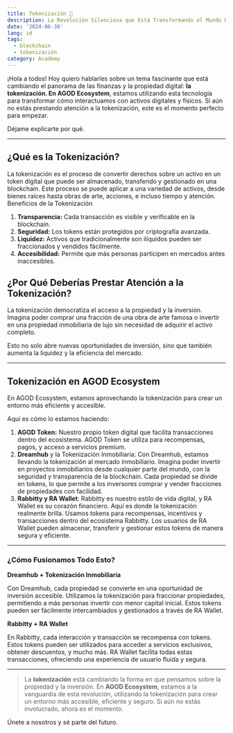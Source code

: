 ```yaml
---
title: Tokenización 🤑
description: La Revolución Silenciosa que Está Transformando el Mundo Digital.
date: '2024-06-30'
lang: id
tags:
  - blockchain
  - tokenización
category: Academy
---
```



¡Hola a todos! Hoy quiero hablarles sobre un tema fascinante que está cambiando el panorama de las finanzas y la propiedad digital: **la tokenización. En AGOD Ecosystem**, estamos utilizando esta tecnología para transformar cómo interactuamos con activos digitales y físicos. Si aún no estás prestando atención a la tokenización, este es el momento perfecto para empezar. 

Déjame explicarte por qué. 


---

## ¿Qué es la Tokenización?

La tokenización es el proceso de convertir derechos sobre un activo en un token digital que puede ser almacenado, transferido y gestionado en una blockchain. Este proceso se puede aplicar a una variedad de activos, desde bienes raíces hasta obras de arte, acciones, e incluso tiempo y atención.
Beneficios de la Tokenización

1. **Transparencia:** Cada transacción es visible y verificable en la blockchain.
2. **Seguridad:** Los tokens están protegidos por criptografía avanzada.
3. **Liquidez:** Activos que tradicionalmente son ilíquidos pueden ser fraccionados y vendidos fácilmente.
4. **Accesibilidad:** Permite que más personas participen en mercados antes inaccesibles.

## ¿Por Qué Deberías Prestar Atención a la Tokenización?

La tokenización democratiza el acceso a la propiedad y la inversión. Imagina poder comprar una fracción de una obra de arte famosa o invertir en una propiedad inmobiliaria de lujo sin necesidad de adquirir el activo completo. 

Esto no solo abre nuevas oportunidades de inversión, sino que también aumenta la liquidez y la eficiencia del mercado.

---

## Tokenización en AGOD Ecosystem

En AGOD Ecosystem, estamos aprovechando la tokenización para crear un entorno más eficiente y accesible. 

Aquí es cómo lo estamos haciendo:

1. **AGOD Token:** Nuestro propio token digital que facilita transacciones dentro del ecosistema. AGOD Token se utiliza para recompensas, pagos, y acceso a servicios premium.
2. **Dreamhub** y la Tokenización Inmobiliaria: Con Dreamhub, estamos llevando la tokenización al mercado inmobiliario. Imagina poder invertir en proyectos inmobiliarios desde cualquier parte del mundo, con la seguridad y transparencia de la blockchain. Cada propiedad se divide en tokens, lo que permite a los inversores comprar y vender fracciones de propiedades con facilidad.
3. **Rabbitty y RA Wallet**: Rabbitty es nuestro estilo de vida digital, y RA Wallet es su corazón financiero. Aquí es donde la tokenización realmente brilla. Usamos tokens para recompensas, incentivos y transacciones dentro del ecosistema Rabbitty. Los usuarios de RA Wallet pueden almacenar, transferir y gestionar estos tokens de manera segura y eficiente.


---

### ¿Cómo Fusionamos Todo Esto?

**Dreamhub + Tokenización Inmobiliaria**

Con Dreamhub, cada propiedad se convierte en una oportunidad de inversión accesible. Utilizamos la tokenización para fraccionar propiedades, permitiendo a más personas invertir con menor capital inicial. Estos tokens pueden ser fácilmente intercambiados y gestionados a través de RA Wallet.

**Rabbitty + RA Wallet**

En Rabbitty, cada interacción y transacción se recompensa con tokens. Estos tokens pueden ser utilizados para acceder a servicios exclusivos, obtener descuentos, y mucho más. RA Wallet facilita todas estas transacciones, ofreciendo una experiencia de usuario fluida y segura.


---

> La **tokenización** está cambiando la forma en que pensamos sobre la propiedad y la inversión. En **AGOD Ecosystem**, estamos a la vanguardia de esta revolución, utilizando la tokenización para crear un entorno más accesible, eficiente y seguro. Si aún no estás involucrado, ahora es el momento. 

Únete a nosotros y sé parte del futuro.
